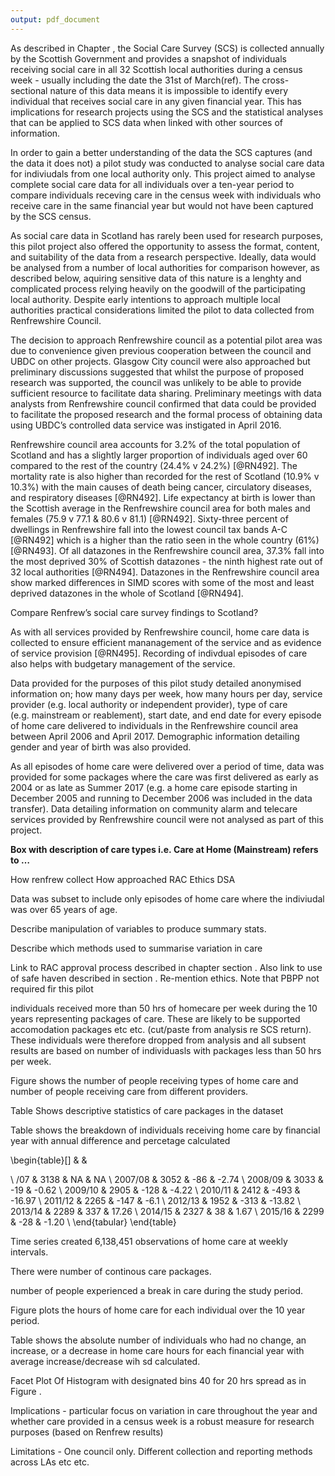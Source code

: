 ```yaml
---
output: pdf_document
---
```


\chapter{Renfrewshire Council Pilot Project}\label{ch:renfrew}

\section{Background}\label{sec:renf-background}

As described in Chapter \ref{ch:data}, the Social Care Survey (SCS) is collected annually by the Scottish Government and provides a snapshot of individuals receiving social care in all 32 Scottish local authorities during a census week - usually including the date the 31st of March(ref). The cross-sectional nature of this data means it is impossible to identify every individual that receives social care in any given financial year. This has implications for research projects using the SCS and the statistical analyses that can be applied to SCS data when linked with other sources of information. 

In order to gain a better understanding of the data the SCS captures (and the data it does not) a pilot study was conducted to analyse social care data for indiviudals from one local authority only. This project aimed to analyse complete social care data for all individuals over a ten-year period to compare individuals receving care in the census week with individuals who receive care in the same financial year but would not have been captured by the SCS census.

As social care data in Scotland has rarely been used for research purposes, this pilot project also offered the opportunity to assess the format, content, and suitability of the data from a research perspective. Ideally, data would be analysed from a number of local authorities for comparison however, as described below, aquiring sensitive data of this nature is a lenghty and complicated process relying heavily on the goodwill of the participating local authority. Despite early intentions to approach multiple local authorities practical considerations limited the pilot to data collected from Renfrewshire Council. 

The decision to approach Renfrewshire council as a potential pilot area was due to convenience given previous cooperation between the council and UBDC on other projects. Glasgow City council were also approached but preliminary discussions suggested that whilst the purpose of proposed research was supported, the council was unlikely to be able to provide sufficient resource to facilitate data sharing. Preliminary meetings with data analysts from Renfrewshire council confirmed that data could be provided to facilitate the proposed research and the formal process of obtaining data using UBDC's controlled data service was instigated in April 2016. 

Renfrewshire council area accounts for 3.2\% of the total population of Scotland and has a slightly larger proportion of individuals aged over 60 compared to the rest of the country (24.4\% v 24.2\%) [@RN492]. The mortality rate is also higher than recorded for the rest of Scotland (10.9\% v 10.3\%) with the main causes of death being cancer, circulatory diseases, and respiratory diseases [@RN492]. Life expectancy at birth is lower than the Scottish average in the Renfrewshire council area for both males and females (75.9 v 77.1 \& 80.6 v 81.1) [@RN492]. Sixty-three percent of dwellings in Renfrewshire fall into the lowest council tax bands A-C [@RN492] which is a higher than the ratio seen in the whole country (61\%) [@RN493]. Of all datazones in the Renfrewshire council area, 37.3\% fall into the most deprived 30\% of Scottish datazones - the ninth highest rate out of 32 local authorities [@RN494]. Datazones in the Renfrewshire council area show marked differences in SIMD scores with some of the most and least deprived datazones in the whole of Scotland [@RN494]. 

Compare Renfrew's social care survey findings to Scotland?

\subsection{Research Questions}\label{subsec:renfrew-qs}

\begin{enumerate}[noitemsep]
\item How does social care use vary within and across financial years 2006/07 - 2015/16?
\end{enumerate}

\section{Methods}\label{sec:renf-methods}

\subsection{Data}

As with all services provided by Renfrewshire council, home care data is collected to ensure efficient mananagement of the service and as evidence of service provision [@RN495]. Recording of indivdual episodes of care also helps with budgetary management of the service.

Data provided for the purposes of this pilot study detailed anonymised information on; how many days per week, how many hours per day, service provider (e.g. local authority or independent provider), type of care (e.g. mainstream or reablement), start date, and end date for every episode of home care delivered to individuals in the Renfrewshire council area between April 2006 and April 2017. Demographic information detailing gender and year of birth was also provided.

As all episodes of home care were delivered over a period of time, data was provided for some packages where the care was first delivered as early as 2004 or as late as Summer 2017 (e.g. a home care episode starting in December 2005 and running to December 2006 was included in the data transfer).  Data detailing information on community alarm and telecare services provided by Renfrewshire council were not analysed as part of this project. 

**Box with description of care types i.e. Care at Home (Mainstream) refers to ...**





How renfrew collect
How approached
RAC
Ethics
DSA


\subsection{Analysis}

Data was subset to include only episodes of home care where the indiviudal was over 65 years of age. 

Describe manipulation of variables to produce summary stats.

Describe which methods used to summarise variation in care

Link to RAC approval process described in chapter \ref{ch:data} section \ref{subsec:rac}. Also link to use of safe haven described in section \ref{sec:safe-haven}. Re-mention ethics. Note that PBPP not required fir this pilot 

\section{Results}\label{sec:renf-results}



\textit{n} individuals received more than 50 hrs of homecare per week during the 10 years representing \textit{n} packages of care. These are likely to be supported accomodation packages etc etc. (cut/paste from analysis re SCS return). These individuals were therefore dropped from analysis and all subsent results are based on \textit{n} number of individuasls with packages less than 50 hrs per week. 

\begin{itemize}[noitemsep]
\item There were \textit{n} number of individuals in receiving homecare 2006 - 2016
\end{itemize}



Figure \ref{fig:ren_1} shows the number of people receiving types of home care and number of people receiving care from different providers.

\begin{figure}
  \centering
    \includegraphics{figures/play_fig_1.png}
  \caption{Number of people receiving home care by type and provider}
  \label{fig:ren_1}
\end{figure}

Table \ref{tab:renf_1} Shows descriptive statistics of care packages in the dataset

\begin{table}[]
\centering
\caption{Care package descriptive statistics}
\label{tab:renf_1}
\resizebox{\textwidth}{!}{%
\begin{tabular}{@{}lllllllll@{}}
\toprule
 & Min & Max & Mean & Standard Deviation & Range & 1st Quartile & 3rd Quartile & NA \\ \midrule
Package hours &  &  &  &  &  &  &  &  \\
Package Duration &  &  &  &  &  &  &  &  \\
\begin{tabular}[c]{@{}l@{}}Total Hours per week\\ per individual\end{tabular} &  &  &  &  &  &  &  &  \\ \bottomrule
\end{tabular}%
}
\end{table}


Table \ref{tab:renf_2} shows the breakdown of individuals receiving home care by financial year with annual difference and percetage calculated


\begin{table}[]
\centering
\caption{Home care by Financial year}
\label{tab:renf_2}
\begin{tabular}{@{}llll@{}}
\toprule
Financial Year & \begin{tabular}[c]{@{}l@{}}Number receiving\\ home care\end{tabular} & \begin{tabular}[c]{@{}l@{}}Difference from \\ previous year\end{tabular} & \begin{tabular}[c]{@{}l@{}}Percent change\\ \%\end{tabular} \\ \midrule
2006/07 & 3138 & NA & NA \\
2007/08 & 3052 & -86 & -2.74 \\
2008/09 & 3033 & -19 & -0.62 \\
2009/10 & 2905 & -128 & -4.22 \\
2010/11 & 2412 & -493 & -16.97 \\
2011/12 & 2265 & -147 & -6.1 \\
2012/13 & 1952 & -313 & -13.82 \\
2013/14 & 2289 & 337 & 17.26 \\
2014/15 & 2327 & 38 & 1.67 \\
2015/16 & 2299 & -28 & -1.20 \\ \bottomrule
\end{tabular}
\end{table}


Time series created 6,138,451 observations of home care at weekly intervals. 

There were \textit{n} number of continous care packages.

\textit{n} number of people experienced a break in care during the study period.

Figure \ref{fig:ren_2} plots the hours of home care for each individual over the 10 year period.

\begin{figure}
  \centering
    \includegraphics{figures/gap_plot.png}
  \caption{Temporal trend of care packages}
  \label{fig:ren_2}
\end{figure}


Table \ref{tab:renf_3} shows the absolute number of individuals who had no change, an increase, or a decrease in home care hours for each financial year with average increase/decrease wih sd calculated. 

\begin{table}[]
\centering
\caption{Change in home care hours by year}
\label{tab:renf_3}
\resizebox{\textwidth}{!}{%
\begin{tabular}{@{}lllllll@{}}
 & \begin{tabular}[c]{@{}l@{}}Total\\   N\end{tabular} & \begin{tabular}[c]{@{}l@{}}No change in hours\\          N(\%)\end{tabular} & \begin{tabular}[c]{@{}l@{}}Increase in hours\\       N(\%)\end{tabular} & \begin{tabular}[c]{@{}l@{}}Average increase in hours\\             mean(sd)\end{tabular} & \begin{tabular}[c]{@{}l@{}}Decrease in hours\\         N(\%)\end{tabular} & \begin{tabular}[c]{@{}l@{}}Average decrease in hours\\          mean(sd)\end{tabular} \\
2006/07 &  &  &  &  &  &  \\
2007/08 &  &  &  &  &  &  \\
2008/09 &  &  &  &  &  &  \\
2009/10 &  &  &  &  &  &  \\
2010/11 &  &  &  &  &  &  \\
2011/12 &  &  &  &  &  &  \\
2012/13 &  &  &  &  &  &  \\
2013/14 &  &  &  &  &  &  \\
2014/15 &  &  &  &  &  &  \\
2015/16 &  &  &  &  &  & 
\end{tabular}
}
\end{table}

Facet Plot Of Histogram with designated bins 40 for 20 hrs spread as in Figure \ref{fig:renf_3}. 

\begin{figure}
  \centering
    \includegraphics{figures/gap_plot_2.png}
  \caption{Histogram of difference in care package hours, by year}
  \label{fig:renf_3}
\end{figure}

\section{Discussion}\label{sec:renf-discuss}

Implications - particular focus on variation in care throughout the year and whether care provided in a census week is a robust measure for research purposes (based on Renfrew results)

Limitations - One council only. Different collection and reporting methods across LAs etc etc. 

\section{Conclusion}\label{sec:renf-conc}

